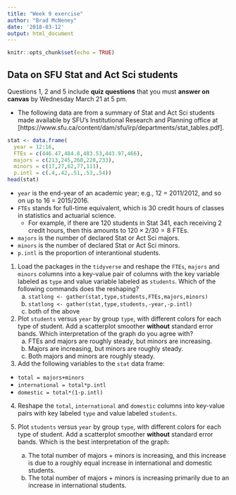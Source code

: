 ```yaml
---
title: "Week 9 exercise"
author: "Brad McNeney"
date: '2018-03-12'
output: html_document
---
```


```r
knitr::opts_chunk$set(echo = TRUE)
```


## Data on SFU Stat and Act Sci students

Questions 1, 2 and 5 include **quiz questions** that 
you must **answer on canvas** by Wednesday March 21 at
5 pm.


- The following data are from a summary of 
Stat and Act Sci students made available
by SFU's Institutional Research and Planning office
at [https://www.sfu.ca/content/dam/sfu/irp/departments/stat_tables.pdf].

```r
stat <- data.frame(
  year = 12:16,
  FTEs = c(446.47,484.8,483.53,443.97,466),
  majors = c(213,245,260,228,233),
  minors = c(17,27,62,77,111),
  p.intl = c(.4,.42,.51,.53,.54)) 
head(stat)
```

- `year` is the end-year of an academic year; e.g., 
12 = 2011/2012, and so on up to 16 = 2015/2016.
- `FTEs` stands for full-time equivalent, which is 30 credit
hours of classes in statistics and actuarial science.
    - For example, if there are 120 students in Stat 341,
    each receiving 2 credit hours, then this amounts to 
    $120\times 2/30 = 8$ FTEs.
- `majors` is the number of declared Stat or Act Sci majors.
- `minors` is the number of declared Stat or Act Sci minors. 
- `p.intl` is the proportion of interantional students.

1. Load the packages in the `tidyverse` and 
reshape the `FTEs`, `majors` and `minors`
columns into a key-value pair of columns
with the key variable labeled as 
`type` and value variable labeled as `students`.
Which of the following commands does the reshaping?
    a) `statlong <- gather(stat,type,students,FTEs,majors,minors)`
    b) `statlong <- gather(stat,type,students,-year,-p.intl)`
    c) both of the above

2. Plot `students` versus `year` by group `type`,
with different colors for each type of student.
Add a scatterplot smoother **without** standard
error bands.
Which interpretation of the graph do you agree with?
    a) FTEs and majors are roughly steady, but minors
    are increasing.
    b) Majors are increasing, but minors are roughly steady.
    c) Both majors and minors are roughly steady.

3. Add the following variables to the `stat` data frame:

- `total = majors+minors`
- `international = total*p.intl`
- `domestic = total*(1-p.intl)`

4. Reshape the `total`, `international` and `domestic`
columns into key-value pairs with key labeled
`type` and value labeled `students`. 

5. Plot  `students` versus `year` by group `type`,
with different colors for each type of student.
Add a scatterplot smoother **without** standard
error bands.
Which is the best interpretation of the graph:
    a) The total number of majors + minors is increasing, 
    and this increase is due to a roughly equal increase
    in international and domestic students.
    b) The total number of majors + minors is increasing 
    primarily due to an increase
    in international students.